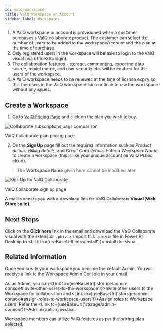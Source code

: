 ```yaml
---
id: valq-workspace
title: ValQ Workspace or Account
sidebar_label: Workspaces
---
```



1. A ValQ workspace or account is provisioned when a customer purchases a ValQ collaborate product. The customer can select the number of users to be added to the workspace/account and the plan at the time of purchase.
1. Only registered users in the workspace will be able to login to the ValQ visual (via Office365 login).
1. The collaboration features - storage, commenting, exporting data source, model merge, and user security etc. will be enabled for the users of the workspace.
1. A ValQ workspace needs to be renewed at the time of license expiry so that the users in the ValQ workspace can continue to use the workspace without any issues.

## Create a Workspace

1. Go to [ValQ Pricing Page](https://valq.com/pricing/#collaborate) and click on the plan you wish to buy.
 <div class="center">
  <Zoom>
    <img alt="Collaborate subscriptions page comparison" src={useBaseUrl("/doc-images/storage/pricing-page.png")} />
  </Zoom>
  <p>ValQ Collaborate plan pricing page</p>
 </div>

2. On the **Sign Up** page fill out the required information such as *Product details, Billing details*, and *Credit Card details*. Enter a *Workspace Name* to create a workspace (this is like your unique account on ValQ Public cloud).
> The **Workspace Name** given here cannot be modified later.

 <div>
  <Zoom>
    <img alt="Sign Up for ValQ Collaborate" src={useBaseUrl("/doc-images/storage/signup-page.png")} />
  </Zoom>
  <div class="center"><p>ValQ Collaborate sign up page</p></div>
 </div>

A mail is sent to you with a download link for ValQ Collaborate **Visual (Web Store build)**.

## Next Steps

Click on the **Click here** link in the email and download the ValQ Collaborate visual with the extension `.pbiviz`.
Import this `.pbiviz` file in Power BI Desktop to <Link to={useBaseUrl('intro/install')}>install the visual</Link>.

## Related Information

Once you create your workspace you become the default Admin. You will receive a link to the Workspace Admin Console in your email.

As an Admin, you can <Link to={useBaseUrl('storage/admin-console#invite-other-users-to-the-workspace')}>Invite other users to the Workspace</Link> for collaboration and <Link to={useBaseUrl('storage/admin-console#assign-roles-to-workspace-users')}>Assign roles to Workspace users</Link> [Refer the <Link to={useBaseUrl('storage/admin-console')}>Administration</Link>] section.

Workspace members can utilize ValQ features as per the pricing plan selected.


